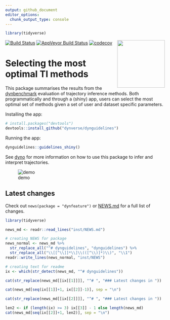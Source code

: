 ```yaml
---
output: github_document
editor_options: 
  chunk_output_type: console
---
```


<!-- README.md is generated from README.Rmd. Please edit that file -->

```r
library(tidyverse)
```

[![Build Status](https://img.shields.io/travis/dynverse/dynguidelines.svg?logo=travis)](https://travis-ci.org/dynverse/dynguidelines)
[![AppVeyor Build Status](https://ci.appveyor.com/api/projects/status/github/dynverse/dynguidelines?branch=master&svg=true)](https://ci.appveyor.com/project/dynverse/dynguidelines)
[![codecov](https://codecov.io/gh/dynverse/dynguidelines/branch/master/graph/badge.svg)](https://codecov.io/gh/dynverse/dynguidelines) 
<img src="man/figures/logo.png" align="right" width="150px" />

# Selecting the most optimal TI methods

This package summarises the results from the [dynbenchmark](https://www.github.com/dynverse/dynbenchmark) evaluation of trajectory inference methods. Both programmatically and through a (shiny) app, users can select the most optimal set of methods given a set of user and dataset specific parameters.

Installing the app:
```r
# install.packages("devtools")
devtools::install_github("dynverse/dynguidelines")
```

Running the app:
```r
dynguidelines::guidelines_shiny()
```

See [dyno](https://www.github.com/dynverse/dyno) for more information on how to use this package to infer and interpret trajectories.

<!-- This gif was recorded using peek (https://github.com/phw/peek) --->
![demo](man/figures/demo.gif)

## Latest changes
Check out `news(package = "dynfeature")` or [NEWS.md](inst/NEWS.md) for a full list of changes.

<!-- This section gets automatically generated from inst/NEWS.md, and also generates inst/NEWS -->

```r
library(tidyverse)

news_md <- readr::read_lines("inst/NEWS.md")

# creating NEWS for package
news_normal <- news_md %>% 
  str_replace_all("^# dynguidelines", "dynguidelines") %>% 
  str_replace_all("\\[[^\\]]*\\]\\(([^\\)]*)\\)", "\\1")
readr::write_lines(news_normal, "inst/NEWS")

# creating text for readme
ix <- which(str_detect(news_md, "^# dynguidelines"))

cat(str_replace(news_md[[ix[[1]]]], "^# ", "### Latest changes in "))

cat(news_md[seq(ix[[1]]+1, ix[[2]]-1)], sep = "\n")

cat(str_replace(news_md[[ix[[2]]]], "^# ", "### Latest changes in "))

len2 <- if (length(ix) >= 3) ix[[3]] - 1 else length(news_md)
cat(news_md[seq(ix[[2]]+1, len2)], sep = "\n")
```
